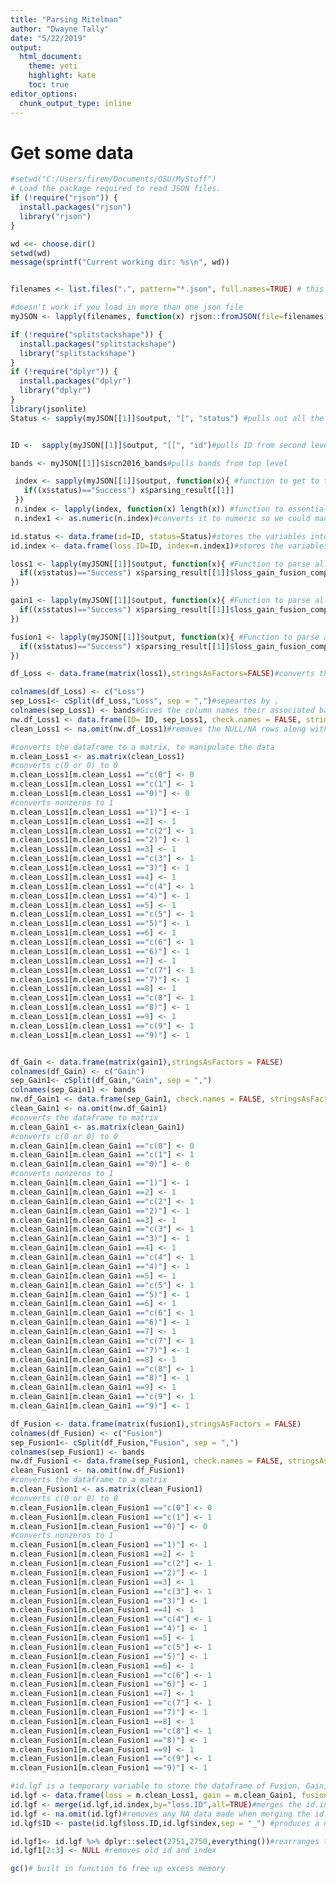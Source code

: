 ---
title: "Parsing Mitelman"
author: "Dwayne Tally"
date: "5/22/2019"
output:
  html_document:
    theme: yeti
    highlight: kate
    toc: true
editor_options: 
  chunk_output_type: inline
---

# Get some data
```{r load.json}

#setwd("C:/Users/firem/Documents/OSU/MyStuff")
# Load the package required to read JSON files.
if (!require("rjson")) {
  install.packages("rjson")
  library("rjson")
}

wd <<- choose.dir()
setwd(wd)
message(sprintf("Current working dir: %s\n", wd))


filenames <- list.files(".", pattern="*.json", full.names=TRUE) # this should give you a character vector, with each file name represented by an entry

#doesn't work if you load in more than one json file
myJSON <- lapply(filenames, function(x) rjson::fromJSON(file=filenames)) # a list in which each element is one of your original JSON files

```

```{r output}
if (!require("splitstackshape")) {
  install.packages("splitstackshape")
  library("splitstackshape")
}
if (!require("dplyr")) {
  install.packages("dplyr")
  library("dplyr")
}
library(jsonlite)
Status <- sapply(myJSON[[1]]$output, "[", "status") #pulls out all the status object list


ID <-  sapply(myJSON[[1]]$output, "[[", "id")#pulls ID from second level

bands <- myJSON[[1]]$iscn2016_bands#pulls bands from top level

 index <- sapply(myJSON[[1]]$output, function(x){ #function to get to the level of the karyotype index
   if((x$status)=="Success") x$parsing_result[[1]]
 })
 n.index <- lapply(index, function(x) length(x)) #function to essentially pull the karyotype/index from the data
 n.index1 <- as.numeric(n.index)#converts it to numeric so we could manipulate the data

```

```{r LGF}
id.status <- data.frame(id=ID, status=Status)#stores the variables into a dataframe called id.status
id.index <- data.frame(loss.ID=ID, index=n.index1)#stores the variables into a dataframe called id.index

loss1 <- lapply(myJSON[[1]]$output, function(x){ #Function to parse all the loss data from parsing_result
  if((x$status)=="Success") x$parsing_result[[1]]$loss_gain_fusion_computing$loss
})

gain1 <- lapply(myJSON[[1]]$output, function(x){ #Function to parse all the gain data from parsing_result
  if((x$status)=="Success") x$parsing_result[[1]]$loss_gain_fusion_computing$gain
})

fusion1 <- lapply(myJSON[[1]]$output, function(x){ #Function to parse all the fusion data from parsing_result
  if((x$status)=="Success") x$parsing_result[[1]]$loss_gain_fusion_computing$fusion
})

```


```{r seperate}
df_Loss <- data.frame(matrix(loss1),stringsAsFactors=FALSE)#converts the loss data to a matrix/dataframe to change the data

colnames(df_Loss) <- c("Loss")
sep_Loss1<- cSplit(df_Loss,"Loss", sep = ",")#sepeartes by ,
colnames(sep_Loss1) <- bands#Gives the column names their associated bands
nw.df_Loss1 <- data.frame(ID= ID, sep_Loss1, check.names = FALSE, stringsAsFactors = FALSE) #combines the ID and sep_Loss1
clean_Loss1 <- na.omit(nw.df_Loss1)#removes the NULL/NA rows along with their associated ID

#converts the dataframe to a matrix, to manipulate the data
m.clean_Loss1 <- as.matrix(clean_Loss1)
#converts c(0 or 0) to 0
m.clean_Loss1[m.clean_Loss1 =="c(0"] <- 0 
m.clean_Loss1[m.clean_Loss1 =="c(1"] <- 1 
m.clean_Loss1[m.clean_Loss1 =="0)"] <- 0 
#converts nonzeros to 1
m.clean_Loss1[m.clean_Loss1 =="1)"] <- 1 
m.clean_Loss1[m.clean_Loss1 ==2] <- 1 
m.clean_Loss1[m.clean_Loss1 =="c(2"] <- 1
m.clean_Loss1[m.clean_Loss1 =="2)"] <- 1
m.clean_Loss1[m.clean_Loss1 ==3] <- 1 
m.clean_Loss1[m.clean_Loss1 =="c(3"] <- 1
m.clean_Loss1[m.clean_Loss1 =="3)"] <- 1
m.clean_Loss1[m.clean_Loss1 ==4] <- 1 
m.clean_Loss1[m.clean_Loss1 =="c(4"] <- 1
m.clean_Loss1[m.clean_Loss1 =="4)"] <- 1
m.clean_Loss1[m.clean_Loss1 ==5] <- 1 
m.clean_Loss1[m.clean_Loss1 =="c(5"] <- 1
m.clean_Loss1[m.clean_Loss1 =="5)"] <- 1
m.clean_Loss1[m.clean_Loss1 ==6] <- 1 
m.clean_Loss1[m.clean_Loss1 =="c(6"] <- 1
m.clean_Loss1[m.clean_Loss1 =="6)"] <- 1
m.clean_Loss1[m.clean_Loss1 ==7] <- 1 
m.clean_Loss1[m.clean_Loss1 =="c(7"] <- 1
m.clean_Loss1[m.clean_Loss1 =="7)"] <- 1
m.clean_Loss1[m.clean_Loss1 ==8] <- 1 
m.clean_Loss1[m.clean_Loss1 =="c(8"] <- 1
m.clean_Loss1[m.clean_Loss1 =="8)"] <- 1
m.clean_Loss1[m.clean_Loss1 ==9] <- 1 
m.clean_Loss1[m.clean_Loss1 =="c(9"] <- 1
m.clean_Loss1[m.clean_Loss1 =="9)"] <- 1


df_Gain <- data.frame(matrix(gain1),stringsAsFactors = FALSE)
colnames(df_Gain) <- c("Gain")
sep_Gain1<- cSplit(df_Gain,"Gain", sep = ",")
colnames(sep_Gain1) <- bands
nw.df_Gain1 <- data.frame(sep_Gain1, check.names = FALSE, stringsAsFactors = FALSE)
clean_Gain1 <- na.omit(nw.df_Gain1)
#converts the dataframe to matrix
m.clean_Gain1 <- as.matrix(clean_Gain1)
#converts c(0 or 0) to 0
m.clean_Gain1[m.clean_Gain1 =="c(0"] <- 0
m.clean_Gain1[m.clean_Gain1 =="c(1"] <- 1
m.clean_Gain1[m.clean_Gain1 =="0)"] <- 0
#converts nonzeros to 1
m.clean_Gain1[m.clean_Gain1 =="1)"] <- 1
m.clean_Gain1[m.clean_Gain1 ==2] <- 1
m.clean_Gain1[m.clean_Gain1 =="c(2"] <- 1
m.clean_Gain1[m.clean_Gain1 =="2)"] <- 1
m.clean_Gain1[m.clean_Gain1 ==3] <- 1 
m.clean_Gain1[m.clean_Gain1 =="c(3"] <- 1
m.clean_Gain1[m.clean_Gain1 =="3)"] <- 1
m.clean_Gain1[m.clean_Gain1 ==4] <- 1 
m.clean_Gain1[m.clean_Gain1 =="c(4"] <- 1
m.clean_Gain1[m.clean_Gain1 =="4)"] <- 1
m.clean_Gain1[m.clean_Gain1 ==5] <- 1 
m.clean_Gain1[m.clean_Gain1 =="c(5"] <- 1
m.clean_Gain1[m.clean_Gain1 =="5)"] <- 1
m.clean_Gain1[m.clean_Gain1 ==6] <- 1 
m.clean_Gain1[m.clean_Gain1 =="c(6"] <- 1
m.clean_Gain1[m.clean_Gain1 =="6)"] <- 1
m.clean_Gain1[m.clean_Gain1 ==7] <- 1
m.clean_Gain1[m.clean_Gain1 =="c(7"] <- 1
m.clean_Gain1[m.clean_Gain1 =="7)"] <- 1
m.clean_Gain1[m.clean_Gain1 ==8] <- 1 
m.clean_Gain1[m.clean_Gain1 =="c(8"] <- 1
m.clean_Gain1[m.clean_Gain1 =="8)"] <- 1
m.clean_Gain1[m.clean_Gain1 ==9] <- 1 
m.clean_Gain1[m.clean_Gain1 =="c(9"] <- 1
m.clean_Gain1[m.clean_Gain1 =="9)"] <- 1

df_Fusion <- data.frame(matrix(fusion1),stringsAsFactors = FALSE)
colnames(df_Fusion) <- c("Fusion")
sep_Fusion1<- cSplit(df_Fusion,"Fusion", sep = ",")
colnames(sep_Fusion1) <- bands
nw.df_Fusion1 <- data.frame(sep_Fusion1, check.names = FALSE, stringsAsFactors = FALSE)
clean_Fusion1 <- na.omit(nw.df_Fusion1)
#converts the dataframe to a matrix
m.clean_Fusion1 <- as.matrix(clean_Fusion1)
#converts c(0 or 0) to 0
m.clean_Fusion1[m.clean_Fusion1 =="c(0"] <- 0
m.clean_Fusion1[m.clean_Fusion1 =="c(1"] <- 1
m.clean_Fusion1[m.clean_Fusion1 =="0)"] <- 0
#converts nonzeros to 1
m.clean_Fusion1[m.clean_Fusion1 =="1)"] <- 1
m.clean_Fusion1[m.clean_Fusion1 ==2] <- 1
m.clean_Fusion1[m.clean_Fusion1 =="c(2"] <- 1
m.clean_Fusion1[m.clean_Fusion1 =="2)"] <- 1
m.clean_Fusion1[m.clean_Fusion1 ==3] <- 1 
m.clean_Fusion1[m.clean_Fusion1 =="c(3"] <- 1
m.clean_Fusion1[m.clean_Fusion1 =="3)"] <- 1
m.clean_Fusion1[m.clean_Fusion1 ==4] <- 1 
m.clean_Fusion1[m.clean_Fusion1 =="c(4"] <- 1
m.clean_Fusion1[m.clean_Fusion1 =="4)"] <- 1
m.clean_Fusion1[m.clean_Fusion1 ==5] <- 1 
m.clean_Fusion1[m.clean_Fusion1 =="c(5"] <- 1
m.clean_Fusion1[m.clean_Fusion1 =="5)"] <- 1
m.clean_Fusion1[m.clean_Fusion1 ==6] <- 1 
m.clean_Fusion1[m.clean_Fusion1 =="c(6"] <- 1
m.clean_Fusion1[m.clean_Fusion1 =="6)"] <- 1
m.clean_Fusion1[m.clean_Fusion1 ==7] <- 1 
m.clean_Fusion1[m.clean_Fusion1 =="c(7"] <- 1
m.clean_Fusion1[m.clean_Fusion1 =="7)"] <- 1
m.clean_Fusion1[m.clean_Fusion1 ==8] <- 1
m.clean_Fusion1[m.clean_Fusion1 =="c(8"] <- 1
m.clean_Fusion1[m.clean_Fusion1 =="8)"] <- 1
m.clean_Fusion1[m.clean_Fusion1 ==9] <- 1 
m.clean_Fusion1[m.clean_Fusion1 =="c(9"] <- 1
m.clean_Fusion1[m.clean_Fusion1 =="9)"] <- 1

```

```{r format}
#id.lgf is a temporary variable to store the dataframe of Fusion, Gain, Loss
id.lgf <- data.frame(loss = m.clean_Loss1, gain = m.clean_Gain1, fusion = m.clean_Fusion1, stringsAsFactors = FALSE)
id.lgf <- merge(id.lgf,id.index,by="loss.ID",all=TRUE)#merges the id.index to the id.lgf dataframe creates NA since id.index has ids that were previously removed
id.lgf <- na.omit(id.lgf)#removes any NA data made when merging the id.index
id.lgf$ID <- paste(id.lgf$loss.ID,id.lgf$index,sep = "_") #produces a new column with the number of replicants 

id.lgf1<- id.lgf %>% dplyr::select(2751,2750,everything())#rearranges the columns to have the id, and index to the left
id.lgf1[2:3] <- NULL #removes old id and index

gc()# built in function to free up excess memory
```











